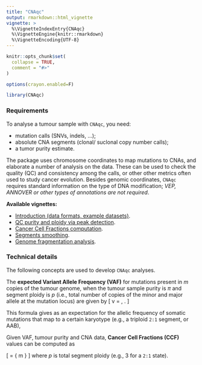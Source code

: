 ```yaml
---
title: "CNAqc"
output: rmarkdown::html_vignette
vignette: >
  %\VignetteIndexEntry{CNAqc}
  %\VignetteEngine{knitr::rmarkdown}
  %\VignetteEncoding{UTF-8}
---
```


```r
knitr::opts_chunk$set(
  collapse = TRUE,
  comment = "#>"
)

options(crayon.enabled=F)
```


```r
library(CNAqc)
```

### Requirements

To analyse a tumour sample with `CNAqc`, you need: 

* mutation calls (SNVs, indels, ...); 
* absolute CNA segments (clonal/ suclonal copy number calls);
* a tumor purity estimate.

The package uses  chromosome coordinates to map mutations to CNAs, and elaborate a number of analysis on the data.
These can be used to check the quality (QC) and consistency among the calls, or other other metrics often used to
study cancer evolution. Besides genomic coordinates, `CNAqc` requires standard information on the
type of DNA modification; _VEP, ANNOVER or other types of annotations are not required_.   

**Available vignettes:** 

* [Introduction (data formats, example datasets)](https://caravagn.github.io/CNAqc/articles/Introduction.html). 
* [QC purity and ploidy via peak detection](https://caravagn.github.io/CNAqc/articles/peaks_detection.html). 
* [Cancer Cell Fractions computation](https://caravagn.github.io/CNAqc/articles/ccf_computation.html). 
* [Segments smoothing](https://caravagn.github.io/CNAqc/articles/smoothing.html). 
* [Genome fragmentation analysis](https://caravagn.github.io/CNAqc/articles/fragmentation.html). 


### Technical details

The following concepts are used to develop `CNAqc` analyses.

The **expected Variant Allele Frequency (VAF)** for mutations present in $m$ copies of the tumour genome, when the tumour sample purity is $\pi$ and segment ploidy is $p$ (i.e., total number of copies of the minor and major allele at the mutation locus) are given by
\[
v = \dfrac{m \pi}{
2 (1 - \pi) + \pi p 
} \, .
\]

This formula gives as an expectation for the allelic frequency of somatic mutations that map to a certain karyotype (e.g., a triploid `2:1` segment, or AAB),

Given VAF, tumour purity and CNA data, **Cancer Cell Fractions (CCF)** values can be computed as

\[
\text{CCF} = 
\dfrac{
v[
(p - 2)\pi + 2
]
}
{
m \pi
}
\]
where $p$ is total segment ploidy (e.g., 3 for a `2:1` state).

